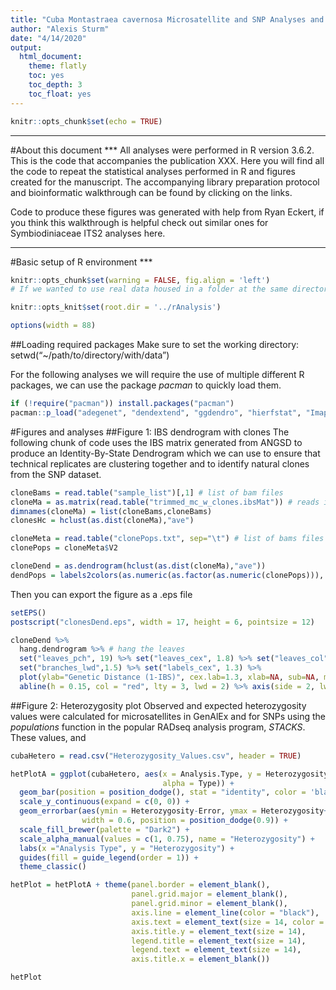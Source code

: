 ```yaml
---
title: "Cuba Montastraea cavernosa Microsatellite and SNP Analyses and Figures in R"
author: "Alexis Sturm"
date: "4/14/2020"
output:
  html_document:
    theme: flatly
    toc: yes
    toc_depth: 3
    toc_float: yes
---
```


```r
knitr::opts_chunk$set(echo = TRUE)
```
***
#About this document
***
All analyses were performed in R version 3.6.2. 
This is the code that accompanies the publication XXX. Here you will find all the code to repeat the statistical analyses performed in R and figures created for the manuscript. The accompanying library preparation protocol and bioinformatic walkthrough can be found by clicking on the links.

Code to produce these figures was generated with help from Ryan Eckert, if you think this walkthrough is helpful check out similar ones for Symbiodiniaceae ITS2 analyses here.

***
#Basic setup of R environment
***
```r
knitr::opts_chunk$set(warning = FALSE, fig.align = 'left')
# If we wanted to use real data housed in a folder at the same directory level as our present working directory (i.e. "code/") we could use the following to set the directory to the "data" directory. Two periods(..) means the containing directory. So below we are saying our ne working directory is the "data" folder in the folder which also contains the "code" folder.

knitr::opts_knit$set(root.dir = '../rAnalysis')

options(width = 88)
```

##Loading required packages
Make sure to set the working directory: 
setwd("~/path/to/directory/with/data")

For the following analyses we will require the use of multiple different R packages, we can use the package *pacman* to quickly load them.
```r
if (!require("pacman")) install.packages("pacman")
pacman::p_load("adegenet", "dendextend", "ggdendro", "hierfstat", "Imap", "patchwork", "poppr", "RColorBrewer", "reshape2", "StAMPP", "tidyverse", "vcfR", "vegan", "paletteer", "WGCNA")

```

#Figures and analyses
##Figure 1: IBS dendrogram with clones
The following chunk of code uses the IBS matrix generated from ANGSD to produce an Identity-By-State Dendrogram which we can use to ensure that technical replicates are clustering together and to identify natural clones from the SNP dataset.

```r
cloneBams = read.table("sample_list")[,1] # list of bam files
cloneMa = as.matrix(read.table("trimmed_mc_w_clones.ibsMat")) # reads in IBS matrix produced by ANGSD
dimnames(cloneMa) = list(cloneBams,cloneBams)
clonesHc = hclust(as.dist(cloneMa),"ave")

cloneMeta = read.table("clonePops.txt", sep="\t") # list of bams files and their populations
clonePops = cloneMeta$V2

cloneDend = as.dendrogram(hclust(as.dist(cloneMa),"ave"))
dendPops = labels2colors(as.numeric(as.factor(as.numeric(clonePops))), colorSeq = brewer.pal(8, "Dark2"))[order.dendrogram(cloneDend)]
```

Then you can export the figure as a .eps file
```r
setEPS()
postscript("clonesDend.eps", width = 17, height = 6, pointsize = 12)

cloneDend %>% 
  hang.dendrogram %>% # hang the leaves
  set("leaves_pch", 19) %>% set("leaves_cex", 1.8) %>% set("leaves_col", dendPops) %>%
  set("branches_lwd",1.5) %>% set("labels_cex", 1.3) %>%
  plot(ylab="Genetic Distance (1-IBS)", cex.lab=1.3, xlab=NA, sub=NA, main=NA) %>%
  abline(h = 0.15, col = "red", lty = 3, lwd = 2) %>% axis(side = 2, lwd = 1.5)

```

##Figure 2: Heterozygosity plot
Observed and expected heterozygosity values were calculated for microsatellites in GenAlEx and for SNPs using the *populations* function in the popular RADseq analysis program, *STACKS*. These values, and 

```r
cubaHetero = read.csv("Heterozygosity_Values.csv", header = TRUE)

hetPlotA = ggplot(cubaHetero, aes(x = Analysis.Type, y = Heterozygosity, fill = Population, 
                                  alpha = Type)) +
  geom_bar(position = position_dodge(), stat = "identity", color = 'black') +
  scale_y_continuous(expand = c(0, 0)) +
  geom_errorbar(aes(ymin = Heterozygosity-Error, ymax = Heterozygosity+Error), 
                width = 0.6, position = position_dodge(0.9)) +
  scale_fill_brewer(palette = "Dark2") +
  scale_alpha_manual(values = c(1, 0.75), name = "Heterozygosity") +
  labs(x ="Analysis Type", y = "Heterozygosity") +
  guides(fill = guide_legend(order = 1)) +
  theme_classic() 

hetPlot = hetPlotA + theme(panel.border = element_blank(), 
                           panel.grid.major = element_blank(), 
                           panel.grid.minor = element_blank(), 
                           axis.line = element_line(color = "black"),
                           axis.text = element_text(size = 14, color = "black"),
                           axis.title.y = element_text(size = 14),
                           legend.title = element_text(size = 14),
                           legend.text = element_text(size = 14),
                           axis.title.x = element_blank())

hetPlot
```